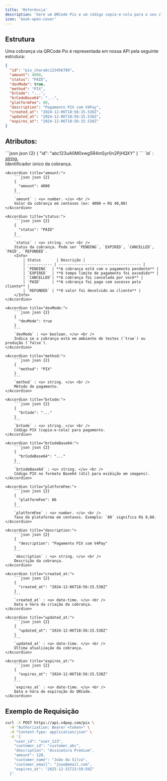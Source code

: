 ```yaml
---
title: 'Referência'
description: 'Gere um QRCode Pix e um código copia-e-cola para o seu cliente'
icon: 'book-open-cover'
---
```


## <Icon icon="folder-tree" type="solid"/> Estrutura

Uma cobrança via QRCode Pix é representada em nossa API pela seguinte estrutura:

```json json
{
  "id": "pix_charabc123456789",
  "amount": 4000,
  "status": "PAID",
  "devMode": true,
  "method": "PIX",
  "brCode": "...",
  "brCodeBase64": "...",
  "platformFee": 80,
  "description": "Pagamento PIX com V4Pay",
  "created_at": "2024-12-06T18:56:15.538Z",
  "updated_at": "2024-12-06T18:56:15.538Z",
  "expires_at": "2024-12-06T18:56:15.538Z"
}
```

## Atributos:

<AccordionGroup>
    <Accordion title="id:">
        ```json json {2}
        {
          "id": "abc123uA0M0xwg5R4mSyr0n2PjHQXY"
        } 
        ```
        `id` : <u> string. </u> <br />
        Identificador único da cobrança.
    </Accordion>

    <Accordion title="amount:">
        ```json json {2}
        {
          "amount": 4000
        }
        ```
        `amount` : <u> number. </u> <br />
        Valor da cobrança em centavos (ex: 4000 = R$ 40,00)
    </Accordion>

    <Accordion title="status:">
        ```json json {2}
        {
          "status": "PAID"
        }
        ```
        `status` : <u> string. </u> <br />
        Status da cobrança. Pode ser `PENDING`, `EXPIRED`, `CANCELLED`, `PAID`, `REFUNDED`.
        <Info>
            | Status       | Descrição |
            | ----------- | ------------------------------------- |
            | `PENDING`  | **A cobrança está com o pagamento pendente** |
            | `EXPIRED`  | **O tempo limite de pagamento foi excedido** |
            | `CANCELLED`| **A cobrança foi cancelada por você** |
            | `PAID`     | **A cobrança foi paga com sucesso pelo cliente** |
            | `REFUNDED` | **O valor foi devolvido ao cliente** |
        </Info>
    </Accordion>

    <Accordion title="devMode:">
        ```json json {2}
        {
          "devMode": true
        }
        ```
        `devMode` : <u> boolean. </u> <br />
        Indica se a cobrança está em ambiente de testes (`true`) ou produção (`false`).
    </Accordion>

    <Accordion title="method:">
        ```json json {2}
        {
          "method": "PIX"
        }
        ```
        `method` : <u> string. </u> <br />
        Método de pagamento.
    </Accordion>

    <Accordion title="brCode:">
        ```json json {2}
        {
          "brCode": "..."
        }
        ```
        `brCode` : <u> string. </u> <br />
        Código PIX (copia-e-cola) para pagamento.
    </Accordion>

    <Accordion title="brCodeBase64:">
        ```json json {2}
        {
          "brCodeBase64": "..."
        }
        ```
        `brCodeBase64` : <u> string. </u> <br />
        Código PIX no formato Base64 (útil para exibição em imagens).
    </Accordion>

    <Accordion title="platformFee:">
        ```json json {2}
        {
          "platformFee": 80
        }
        ```
        `platformFee` : <u> number. </u> <br />
        Taxa da plataforma em centavos. Exemplo: `80` significa R$ 0,80.
    </Accordion>

    <Accordion title="description:">
        ```json json {2}
        {
          "description": "Pagamento PIX com V4Pay"
        }
        ```
        `description` : <u> string. </u> <br />
        Descrição da cobrança.
    </Accordion>

    <Accordion title="created_at:">
        ```json json {2}
        {
          "created_at": "2024-12-06T18:56:15.538Z"
        }
        ```
        `created_at` : <u> date-time. </u> <br />
        Data e hora da criação da cobrança.
    </Accordion>

    <Accordion title="updated_at:">
        ```json json {2}
        {
          "updated_at": "2024-12-06T18:56:15.538Z"
        }
        ```
        `updated_at` : <u> date-time. </u> <br />
        Última atualização da cobrança.
    </Accordion>

    <Accordion title="expires_at:">
        ```json json {2}
        {
          "expires_at": "2024-12-06T18:56:15.538Z"
        }
        ```
        `expires_at` : <u> date-time. </u> <br />
        Data e hora de expiração do QRCode.
    </Accordion>

</AccordionGroup>

## Exemplo de Requisição

```bash
curl -X POST https://api.v4pay.com/pix \
  -H "Authorization: Bearer <token>" \
  -H "Content-Type: application/json" \
  -d '{
    "user_id": "user_123",
    "customer_id": "customer_abc",
    "description": "Assinatura Premium",
    "amount": 120,
    "customer_name": "João da Silva",
    "customer_email": "joao@email.com",
    "expires_at": "2025-12-31T23:59:59Z"
  }'
```
